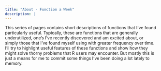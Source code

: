 ```yaml
---
title: "About - Function a Week"
description: |
---
```


This series of pages contains short descriptions of functions that I've found particularly useful.  Typically, these are functions that are generally underutilized, one's I've recently discovered and am excited about, or simply those that I've found myself using with greater frequency over time.  I'll try to highlight useful features of these functions and show how they might solve thorny problems that R users may encounter.  But mostly this is just a means for me to commit some things I've been doing a lot lately to memory.
